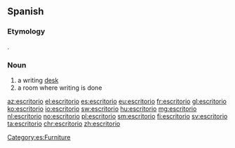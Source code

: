 {{also see|escritório}}
==Spanish==

===Etymology===
{{etyl|la|es}} {{m|la|scriptorium}}.

===Noun===
{{es-noun|m}}

# a writing [[desk]]
# a room where writing is done

[[Category:es:Furniture]]

[[az:escritorio]]
[[el:escritorio]]
[[es:escritorio]]
[[eu:escritorio]]
[[fr:escritorio]]
[[gl:escritorio]]
[[ko:escritorio]]
[[io:escritorio]]
[[sw:escritorio]]
[[hu:escritorio]]
[[mg:escritorio]]
[[nl:escritorio]]
[[no:escritorio]]
[[pl:escritorio]]
[[sm:escritorio]]
[[fi:escritorio]]
[[sv:escritorio]]
[[ta:escritorio]]
[[chr:escritorio]]
[[zh:escritorio]]